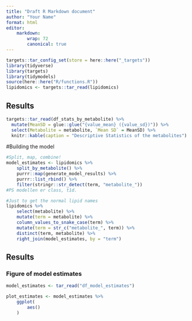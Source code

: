 ```yaml
---
title: "Draft R Markdown document"
author: "Your Name"
format: html
editor:
    markdown:
        wrap: 72
        canonical: true
---
```


```r
targets::tar_config_set(store = here::here("_targets"))
library(tidyverse)
library(targets)
library(tidymodels)
source(here::here("R/functions.R"))
lipidomics <- targets::tar_read(lipidomics)
```

## Results

```r
targets::tar_read(df_stats_by_metabolite) %>%
  mutate(MeanSD = glue::glue("{value_mean} ({value_sd})")) %>%
  select(Metabolite = metabolite, `Mean SD` = MeanSD) %>%
  knitr::kable(caption = "Descriptive Statistics of the metabolites")
```

#Building the model

```r
#Split, map, combine!
model_estimates <- lipidomics %>%
    split_by_metabolite() %>% 
    purrr::map(generate_model_results) %>% 
    purrr::list_rbind() %>% 
    filter(stringr::str_detect(term, "metabolite_"))
#PS modellen er class, t1d. 

```

```r
#Just to get the normal lipid names 
lipidomics %>% 
    select(metabolite) %>% 
    mutate(term = metabolite) %>% 
    column_values_to_snake_case(term) %>% 
    mutate(term = str_c("metabolite_", term)) %>% 
    distinct(term, metabolite) %>% 
    right_join(model_estimates, by = "term")
```

## Results

### Figure of model estimates

```r
model_estimates <- tar_read("df_model_estimates")

plot_estimates <- model_estimates %>% 
    ggplot(
        aes()
    )

```
